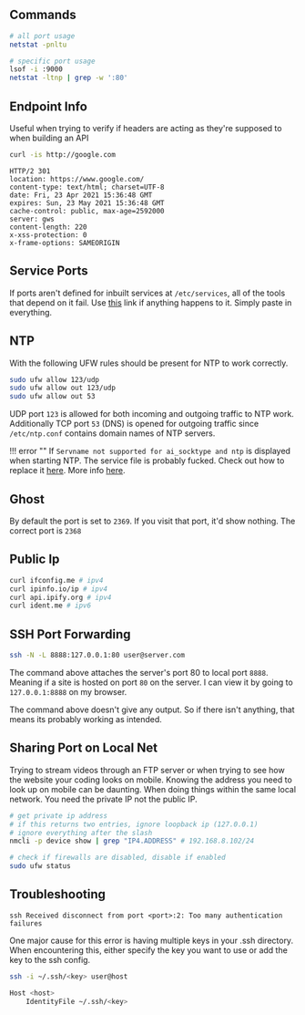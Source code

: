 ## Commands

``` bash
# all port usage
netstat -pnltu

# specific port usage
lsof -i :9000
netstat -ltnp | grep -w ':80'
```

## Endpoint Info

Useful when trying to verify if headers are acting as they're supposed to when building an API

``` bash
curl -is http://google.com
```

```
HTTP/2 301 
location: https://www.google.com/
content-type: text/html; charset=UTF-8
date: Fri, 23 Apr 2021 15:36:48 GMT
expires: Sun, 23 May 2021 15:36:48 GMT
cache-control: public, max-age=2592000
server: gws
content-length: 220
x-xss-protection: 0
x-frame-options: SAMEORIGIN
```

## Service Ports

If ports aren't defined for inbuilt services at `/etc/services`, all of the tools that depend on it fail. Use [this](http://www.penguintutor.com/linux/network-services-ports) link if anything happens to it. Simply paste in everything.


## NTP

With the following UFW rules should be present for NTP to work correctly.


``` bash
sudo ufw allow 123/udp
sudo ufw allow out 123/udp
sudo ufw allow out 53
```

UDP port `123` is allowed for both incoming and outgoing traffic to NTP work. Additionally  TCP port `53` (DNS) is opened for outgoing traffic since `/etc/ntp.conf` contains domain names of NTP servers.

!!! error ""
    If `Servname not supported for ai_socktype and ntp` is displayed when starting NTP. The service file is probably fucked. Check out how to replace it [here](#service-ports). More info [here](https://www.ducea.com/2006/09/11/error-servname-not-supported-for-ai_socktype/).


## Ghost

By default the port is set to `2369`. If you visit that port, it'd show nothing. The correct port is `2368`

## Public Ip

``` bash
curl ifconfig.me # ipv4
curl ipinfo.io/ip # ipv4
curl api.ipify.org # ipv4
curl ident.me # ipv6
```

## SSH Port Forwarding

``` bash
ssh -N -L 8888:127.0.0.1:80 user@server.com
```
The command above attaches the server's port 80 to local port `8888`. Meaning if a site is hosted on port `80` on the server. I can view it by going to `127.0.0.1:8888` on my browser.

The command above doesn't give any output. So if there isn't anything, that means its probably working as intended.

## Sharing Port on Local Net

Trying to stream videos through an FTP server or when trying to see how the website your coding looks on mobile. Knowing the address you need to look up on mobile can be daunting. When doing things within the same local network. You need the private IP not the public IP.

``` bash
# get private ip address
# if this returns two entries, ignore loopback ip (127.0.0.1)
# ignore everything after the slash
nmcli -p device show | grep "IP4.ADDRESS" # 192.168.8.102/24

# check if firewalls are disabled, disable if enabled
sudo ufw status
```

## <Red>Troubleshooting</Red>


`ssh Received disconnect from port <port>:2: Too many authentication failures`

One major cause for this error is having multiple keys in your .ssh directory. When encountering this, either specify the key you want to use or add the key to the ssh config.
    
``` bash
ssh -i ~/.ssh/<key> user@host
```

``` bash
Host <host>
    IdentityFile ~/.ssh/<key>
```

